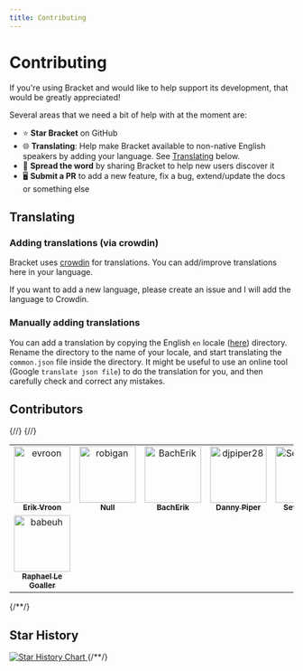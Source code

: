 ```yaml
---
title: Contributing
---
```


# Contributing

If you're using Bracket and would like to help support its development, that would be greatly
appreciated!

Several areas that we need a bit of help with at the moment are:

- ⭐ **Star Bracket** on GitHub
- 🌐 **Translating**: Help make Bracket available to non-native English speakers by adding your
  language. See [Translating](#translating) below.
- 📣 **Spread the word** by sharing Bracket to help new users discover it
- 🖥️ **Submit a PR** to add a new feature, fix a bug, extend/update the docs or something else

## Translating

### Adding translations (via crowdin)

Bracket uses [crowdin](https://crowdin.com/project/bracket) for translations. You can add/improve
translations here in your language.

If you want to add a new language, please create an issue and I will add the language to Crowdin.

### Manually adding translations

You can add a translation by copying the English `en` locale
([here](https://github.com/evroon/bracket/tree/master/frontend/public/locales)) directory.
Rename the directory to the name of your locale, and start translating the `common.json` file inside
the directory. It might be useful to use an online tool (Google `translate json file`) to do the
translation for you, and then carefully check and correct any mistakes.

## Contributors

{/*<!-- markdownlint-disable line-length -->*/}
{/*<!-- readme: collaborators,contributors,dependabot/- -start -->*/}
<table>
  <tbody>
  <tr>
    <td align="center">
      <a href="https://github.com/evroon">
        <img src="https://avatars.githubusercontent.com/u/11857441?v=4" width="100;" alt="evroon"/>
        <br />
        <sub><b>Erik Vroon</b></sub>
      </a>
    </td>
    <td align="center">
      <a href="https://github.com/robigan">
        <img src="https://avatars.githubusercontent.com/u/35210888?v=4" width="100;" alt="robigan"/>
        <br />
        <sub><b>Null</b></sub>
      </a>
    </td>
    <td align="center">
      <a href="https://github.com/BachErik">
        <img src="https://avatars.githubusercontent.com/u/75324423?v=4" width="100;" alt="BachErik"/>
        <br />
        <sub><b>BachErik</b></sub>
      </a>
    </td>
    <td align="center">
      <a href="https://github.com/djpiper28">
        <img src="https://avatars.githubusercontent.com/u/13609136?v=4" width="100;" alt="djpiper28"/>
        <br />
        <sub><b>Danny Piper</b></sub>
      </a>
    </td>
    <td align="center">
      <a href="https://github.com/Sevichecc">
        <img src="https://avatars.githubusercontent.com/u/91365763?v=4" width="100;" alt="Sevichecc"/>
        <br />
        <sub><b>SevicheCC</b></sub>
      </a>
    </td>
    <td align="center">
      <a href="https://github.com/IzStriker">
        <img src="https://avatars.githubusercontent.com/u/44909896?v=4" width="100;" alt="IzStriker"/>
        <br />
        <sub><b>IzStriker</b></sub>
      </a>
    </td></tr>
  <tr>
    <td align="center">
      <a href="https://github.com/babeuh">
        <img src="https://avatars.githubusercontent.com/u/60193302?v=4" width="100;" alt="babeuh"/>
        <br />
        <sub><b>Raphael Le Goaller</b></sub>
      </a>
    </td>
  </tr>
  </tbody>
</table>
{/*<!-- readme: collaborators,contributors,dependabot/- -end -->*/}

## Star History

<a href="https://star-history.com/#evroon/bracket&Date">
  <picture>
    <source
      media="(prefers-color-scheme: dark)"
      srcSet="https://api.star-history.com/svg?repos=evroon/bracket&type=Date&theme=dark"
    />
    <source
      media="(prefers-color-scheme: light)"
      srcSet="https://api.star-history.com/svg?repos=evroon/bracket&type=Date"
    />
    <img
      alt="Star History Chart"
      src="https://api.star-history.com/svg?repos=evroon/bracket&type=Date"
    />
  </picture>
</a>
{/*<!-- markdownlint-enable line-length -->*/}

